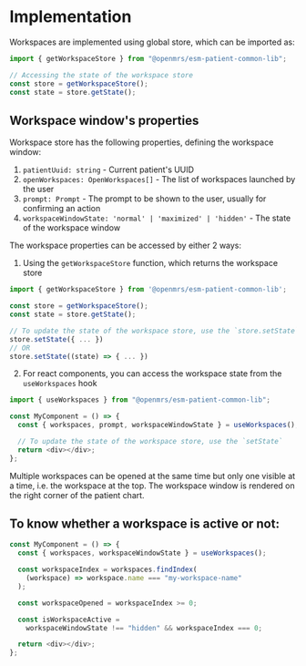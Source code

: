# Implementation

Workspaces are implemented using global store, which can be imported as:

```ts
import { getWorkspaceStore } from "@openmrs/esm-patient-common-lib";

// Accessing the state of the workspace store
const store = getWorkspaceStore();
const state = store.getState();
```

## Workspace window's properties

Workspace store has the following properties, defining the workspace window:

1. `patientUuid: string` - Current patient's UUID
2. `openWorkspaces: OpenWorkspaces[]` - The list of workspaces launched by the user
3. `prompt: Prompt` - The prompt to be shown to the user, usually for confirming an action
4. `workspaceWindowState: 'normal' | 'maximized' | 'hidden'` - The state of the workspace window

The workspace properties can be accessed by either 2 ways:

1. Using the `getWorkspaceStore` function, which returns the workspace store

```ts copy
import { getWorkspaceStore } from '@openmrs/esm-patient-common-lib';

const store = getWorkspaceStore();
const state = store.getState();

// To update the state of the workspace store, use the `store.setState` function
store.setState({ ... })
// OR
store.setState((state) => { ... })
```

2. For react components, you can access the workspace state from the `useWorkspaces` hook

```ts copy
import { useWorkspaces } from "@openmrs/esm-patient-common-lib";

const MyComponent = () => {
  const { workspaces, prompt, workspaceWindowState } = useWorkspaces();

  // To update the state of the workspace store, use the `setState`
  return <div></div>;
};
```

Multiple workspaces can be opened at the same time but only one visible at a time, i.e. the workspace at the top. The workspace window is rendered on the right corner of the patient chart.

## To know whether a workspace is active or not:

```ts copy
const MyComponent = () => {
  const { workspaces, workspaceWindowState } = useWorkspaces();

  const workspaceIndex = workspaces.findIndex(
    (workspace) => workspace.name === "my-workspace-name"
  );

  const workspaceOpened = workspaceIndex >= 0;

  const isWorkspaceActive =
    workspaceWindowState !== "hidden" && workspaceIndex === 0;

  return <div></div>;
};
```
